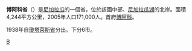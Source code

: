 {{Geobox|Region
<!-- *** Name section *** -->
| name                        = 博阿科省
| native_name                 = Departamento de Boaco
| category                    = 省
<!-- *** Image *** -->
| image                       = 
| image_size                  =    
| image_caption               = 
<!-- *** Symbols *** -->
| flag                        = 
| flag_size                   =    
| symbol                      = 
| symbol_size                 =    
<!-- *** Country etc. *** -->
| country                     = [[尼加拉瓜|尼加拉瓜]]
| state                       = 
| region                      = 
| district                    = 
<!-- *** Parts *** -->
| capital                     = [[博阿科|博阿科]]
| capital_type                = 首府
| capital_lat_d               =         
| capital_lat_m               = 
| capital_lat_s               = 
| capital_lat_NS              = 
| capital_long_d              =         
| capital_long_m              = 
| capital_long_s              = 
| capital_long_E              =
| capital_elevation           = 
| city_type                   = 
| city                        = 
| part_type                   = 
| part_count                  =
| part                        =
| part1                       =    
<!-- *** Geography *** -->
| area                        = 4244
| highest                     = 
| highest location            =
| highest_lat_d               =         
| highest_lat_m               = 
| highest_lat_s               = 
| highest_lat_NS              = 
| highest_long_d              =         
| highest_long_m              = 
| highest_long_s              = 
| highest_long_EW             =
| highest_elevation           = 
| lowest                      = 
| lowest_location             =
| lowest_lat_d                =         
| lowest_lat_m                = 
| lowest_lat_s                = 
| lowest_lat_NS               = 
| lowest_long_d               =         
| lowest_long_m               = 
| lowest_long_s               = 
| lowest_long_EW              =
| lowest_elevation            =
<!-- *** Population *** -->
| population_as_of            = 2006年
| population                  = 171000
| population_density          = 
<!-- *** Government *** -->
| established_type            =  
| established                 = 
| leader_type                 = 
| leader                      = 
<!-- *** Various codes *** -->
| timezone                    = 
| utc_offset                  = 
| timezone_DST                = 
| utc_offset_DST              = 
| code_type                   = [[ISO_3166-2|ISO 3166-2]]
| code                        = NI-BO
| code1_type                  =  
| code1                       =
<!-- *** Free fields *** -->
| free_type                   = 
| free                        = 
| free1_type                  =  
| free1                       = 
<!-- *** Map section *** -->
| map                         = Boaco Department in Nicaragua.svg
| map_size                    = 200
| map_caption                 =
| map_locator                 =  
| map_locator_x               =
| map_locator_y               =
| map_first                   = 1
<!-- *** Website *** -->
| website                     = 
<!-- *** Footnotes *** -->
| footnotes                   =              
}}

'''博阿科省'''（{{lang-es|Departamento de Boaco}}）是[[尼加拉瓜|尼加拉瓜]]的一個省，位於該國中部、[[尼加拉瓜湖|尼加拉瓜湖]]的北岸。面積4,244平方公里，2005年人口171,000人。首府[[博阿科|博阿科]]。

1938年自[[瓊塔萊斯省|瓊塔萊斯省]]分出。下分6市。

{{尼加拉瓜行政區劃}}

[[Category:尼加拉瓜行政區劃|B]]